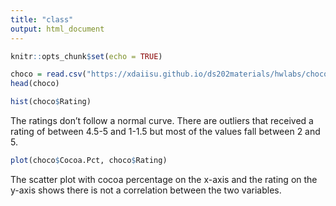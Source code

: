 ```yaml
---
title: "class"
output: html_document
---
```

```r
knitr::opts_chunk$set(echo = TRUE)
```
```r
choco = read.csv("https://xdaiisu.github.io/ds202materials/hwlabs/choco.csv")
head(choco)
```
```r
hist(choco$Rating)
```
The ratings don't follow a normal curve. There are outliers that received a rating of between 4.5-5 and 1-1.5 but most of the values fall between 2 and 5.
```r
plot(choco$Cocoa.Pct, choco$Rating)
```
The scatter plot with cocoa percentage on the x-axis and the rating on the y-axis shows there is not a correlation between the two variables.